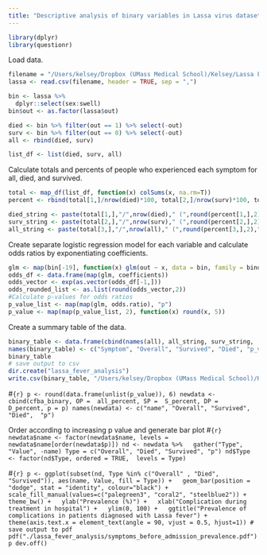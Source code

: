 ```yaml
---
title: "Descriptive analysis of binary variables in Lassa virus dataset"
---
```


```r
library(dplyr)
library(questionr)
```

Load data. 
```r
filename = "/Users/kelsey/Dropbox (UMass Medical School)/Kelsey/Lassa Fever/Data/2018-2021-cleaned.csv"
lassa <- read.csv(filename, header = TRUE, sep = ",")

bin <- lassa %>%
  dplyr::select(sex:swell)
bin$out <- as.factor(lassa$out)

died <- bin %>% filter(out == 1) %>% select(-out)
surv <- bin %>% filter(out == 0) %>% select(-out)
all <- rbind(died, surv)

list_df <- list(died, surv, all) 
```

Calculate totals and percents of people who experienced each symptom for all, died, and survived.
```r
total <- map_df(list_df, function(x) colSums(x, na.rm=T))
percent <- rbind(total[1,]/nrow(died)*100, total[2,]/nrow(surv)*100, total[3,]/nrow(all)*100)

died_string <- paste(total[1,],"/",nrow(died)," (",round(percent[1,],2),"%)", sep="")
surv_string <- paste(total[2,],"/",nrow(surv)," (",round(percent[2,],2),"%)", sep="")
all_string <- paste(total[3,],"/",nrow(all)," (",round(percent[3,],2),"%)", sep="")
```


Create separate logistic regression model for each variable and calculate odds ratios by exponentiating coefficients.
```r
glm <- map(bin[-19], function(x) glm(out ~ x, data = bin, family = binomial))
odds_df <- data.frame(map(glm, coefficients))
odds_vector <- exp(as.vector(odds_df[-1,]))
odds_rounded_list <- as.list(round(odds_vector,2))
#Calculate p-values for odds ratios
p_value_list <- map(map(glm, odds.ratio), "p")
p_value <- map(map(p_value_list, 2), function(x) round(x, 5))
```

Create a summary table of the data.

```r
binary_table <- data.frame(cbind(names(all), all_string, surv_string,  died_string, as.character(p_value), as.character(odds_rounded_list)))
names(binary_table) <- c("Symptom", "Overall", "Survived", "Died", "p_value", "odds_ratio") 
binary_table
# save output to csv
dir.create("lassa_fever_analysis")
write.csv(binary_table, "/Users/kelsey/Dropbox (UMass Medical School)/Kelsey/Lassa Fever/Data/lassa_fever_analysis/symptoms_at_admission.csv")
```

#```{r}
p <- round(data.frame(unlist(p_value)), 6)
newdata <- cbind(cfba_binary, OP =  all_percent, SP =  S_percent, DP =  D_percent, p = p)
names(newdata) <- c("name", "Overall", "Survived", "Died",  "p")
```

Order according to increasing p value and generate bar plot
#```{r}
newdata$name <- factor(newdata$name, levels = newdata$name[order(newdata$p)])
nd <- newdata %>%
  gather("Type", "Value", -name)
Type = c("Overall", "Died", "Survived", "p")
nd$Type <- factor(nd$Type, ordered = TRUE,  levels = Type)
```

#```{r}
p <- ggplot(subset(nd, Type %in% c("Overall" , "Died", "Survived")), aes(name, Value, fill = Type)) +
  geom_bar(position = "dodge", stat = "identity", colour="black") +
  scale_fill_manual(values=c("palegreen3", "coral2", "steelblue2")) +
  theme_bw() +
  ylab("Prevalence (%)") +
  xlab("Complication during treatment in hospital") +
  ylim(0, 100) +
  ggtitle("Prevalence of complications in patients diagnosed with Lassa fever") + 
  theme(axis.text.x = element_text(angle = 90, vjust = 0.5, hjust=1))
# save output to pdf
pdf("./lassa_fever_analysis/symptoms_before_admission_prevalence.pdf")
p
dev.off()
```